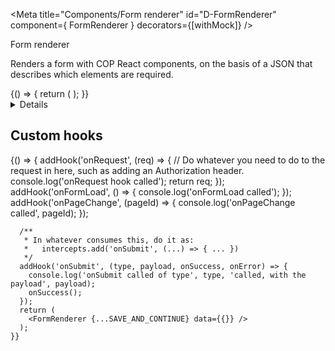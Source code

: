 <!-- Global imports -->

<!-- Local imports -->

<!-- JSON documents -->

<Meta title="Components/Form renderer" id="D-FormRenderer" component={ FormRenderer } decorators={[withMock]} />

<Heading size="xl" caption="Components">Form renderer</Heading>

Renders a form with <Link href="https://ukhomeoffice.github.io/cop-react-components/?path=/docs/d-alert--default-story">COP React components</Link>,
on the basis of a <Link href="/?path=/docs/f-json-form">JSON</Link> that describes which elements are required.

<Canvas withToolbar>
  <Story name="Default" parameters={{
    mockData: [
      {
        url: `${USER_PROFILE_DATA.urls.refData}/areYouACivilServant`,
        method: 'GET',
        status: 200,
        response: CIVIL_SERVANT
      },
      {
        url: `${USER_PROFILE_DATA.urls.refData}/grade`,
        method: 'GET',
        status: 200,
        response: GRADE
      },
      {
        url: `${USER_PROFILE_DATA.urls.refData}/team`,
        method: 'GET',
        status: 200,
        response: TEAMS
      }
    ]
  }}>
    {() => {
      return (
        <FormRenderer {...USER_PROFILE} data={USER_PROFILE_DATA} />
      );
    }}
  </Story>
</Canvas>

<Details summary="Properties" className="no-indent">
  <ArgsTable of={ FormRenderer } />
</Details>

## Custom hooks

<Canvas>
  <Story name="Save and continue">
    {() => {
      addHook('onRequest', (req) => {
        // Do whatever you need to do to the request in here, such as adding an Authorization header.
        console.log('onRequest hook called');
        return req;
      });
      addHook('onFormLoad', () => {
        console.log('onFormLoad called');
      });
      addHook('onPageChange', (pageId) => {
        console.log('onPageChange called', pageId);
      });
      
      /**
       * In whatever consumes this, do it as:
       *   intercepts.add('onSubmit', (...) => { ... })
       */
      addHook('onSubmit', (type, payload, onSuccess, onError) => {
        console.log('onSubmit called of type', type, 'called, with the payload', payload);
        onSuccess();
      });
      return (
        <FormRenderer {...SAVE_AND_CONTINUE} data={{}} />
      );
    }}
  </Story>
</Canvas>
